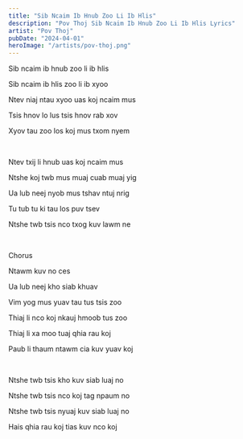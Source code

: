 ```yaml
---
title: "Sib Ncaim Ib Hnub Zoo Li Ib Hlis"
description: "Pov Thoj Sib Ncaim Ib Hnub Zoo Li Ib Hlis Lyrics"
artist: "Pov Thoj"
pubDate: "2024-04-01"
heroImage: "/artists/pov-thoj.png"
---
```


Sib ncaim ib hnub zoo li ib hlis

Sib ncaim ib hlis zoo li ib xyoo

Ntev niaj ntau xyoo uas koj ncaim mus

Tsis hnov lo lus tsis hnov rab xov

Xyov tau zoo los koj mus txom nyem

<br />

Ntev txij li hnub uas koj ncaim mus

Ntshe koj twb mus muaj cuab muaj yig

Ua lub neej nyob mus tshav ntuj nrig

Tu tub tu ki tau los puv tsev

Ntshe twb tsis nco txog kuv lawm ne

<br />

Chorus

Ntawm kuv no ces

Ua lub neej kho siab khuav

Vim yog mus yuav tau tus tsis zoo

Thiaj li nco koj nkauj hmoob tus zoo

Thiaj li xa moo tuaj qhia rau koj

Paub li thaum ntawm cia kuv yuav koj

<br />

Ntshe twb tsis kho kuv siab luaj no

Ntshe twb tsis nco koj tag npaum no

Ntshe twb tsis nyuaj kuv siab luaj no

Hais qhia rau koj tias kuv nco koj
